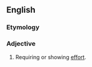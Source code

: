 ==English==

===Etymology===
{{suffix|en|effort|ful|pos=adjective}}

===Adjective===
{{en-adj}}

# Requiring or showing [[effort]].